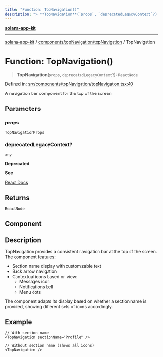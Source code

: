 ```yaml
---
title: "Function: TopNavigation()"
description: "> **TopNavigation**(`props`, `deprecatedLegacyContext`?): `ReactNode`"
---
```


[**solana-app-kit**](../../../../README.mdx)

***

[solana-app-kit](../../../../README.mdx) / [components/topNavigation/topNavigation](../README.mdx) / TopNavigation

# Function: TopNavigation()

> **TopNavigation**(`props`, `deprecatedLegacyContext`?): `ReactNode`

Defined in: [src/components/topNavigation/topNavigation.tsx:40](https://github.com/SendArcade/solana-social-starter/blob/b27156124ee1831d644b1af765e8d55a2885cd4f/src/components/topNavigation/topNavigation.tsx#L40)

A navigation bar component for the top of the screen

## Parameters

### props

`TopNavigationProps`

### deprecatedLegacyContext?

`any`

**Deprecated**

**See**

[React Docs](https://legacy.reactjs.org/docs/legacy-context.html#referencing-context-in-lifecycle-methods)

## Returns

`ReactNode`

## Component

## Description

TopNavigation provides a consistent navigation bar at the top of the screen.
The component features:
- Section name display with customizable text
- Back arrow navigation
- Contextual icons based on view:
  - Messages icon
  - Notifications bell
  - Menu dots

The component adapts its display based on whether a section name is provided,
showing different sets of icons accordingly.

## Example

```tsx
// With section name
<TopNavigation sectionName="Profile" />

// Without section name (shows all icons)
<TopNavigation />
```
